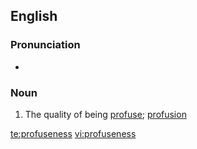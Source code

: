 ==English==
===Pronunciation===
*{{a|US}} {{IPA|/proʊˈfjus.nəs/}}

===Noun===
{{en-noun|-}}

# The quality of being [[profuse]]; [[profusion]]

[[te:profuseness]]
[[vi:profuseness]]